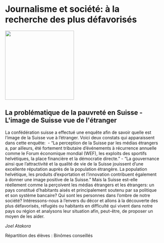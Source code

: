 # Journalisme et société: à la recherche des plus défavorisés

::: {.center data-latex=""}
![](images/journalisme-et-societe-a-la-recherche-des-plus-defavorises.png){height=16em}
:::

## La problématique de la pauvreté en Suisse - L&#039;image de Suisse vue de l&#039;étranger {-}

La confédération suisse a effectué une enquête afin de savoir quelle est
l'image de la Suisse vue à l'étranger. Voici deux constats qui
apparaissent dans cette enquête: 
- "La perception de la Suisse par les médias étrangers a, par ailleurs,
été fortement tributaire d'événements à récurrence annuelle comme le
Forum économique mondial (WEF), les exploits des sportifs helvétiques,
la place financière et la démocratie directe."
- "La gouvernance ainsi que l'attractivité et la qualité de vie de la
Suisse jouissent d'une excellente réputation auprès de la population
étrangère. La population helvétique, les produits d'exportation et
l'innovation contribuent également à donner une image positive de la
Suisse."
Mais la Suisse est-elle réellement comme la perçoivent les médias
étrangers et les étrangers: un pays constitué d'habitants aisés et
principalement soutenu par sa politique et son système bancaire? Qui
sont les personnes dans l'ombre de notre société? Intéressons-nous à
l'envers du décor et allons à la découverte des plus défavorisés,
réfugiés ou habitants en difficulté qui vivent dans notre pays ou région
et analysons leur situation afin, peut-être, de proposer un moyen de les
aider. 

::: {.signature data-latex=""}
_Joel Atakora_  
:::
Répartition des élèves : Binômes conseillés